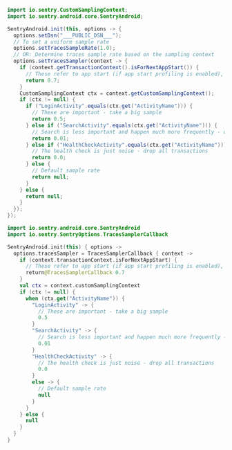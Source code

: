 ```java
import io.sentry.CustomSamplingContext;
import io.sentry.android.core.SentryAndroid;

SentryAndroid.init(this, options -> {
  options.setDsn("___PUBLIC_DSN___");
  // To set a uniform sample rate
  options.setTracesSampleRate(1.0);
  // OR: Determine traces sample rate based on the sampling context
  options.setTracesSampler(context -> {
    if (context.getTransactionContext().isForNextAppStart()) {
      // These refer to app start (if app start profiling is enabled), and are important - take a big sample
      return 0.7;
    }
    CustomSamplingContext ctx = context.getCustomSamplingContext();
    if (ctx != null) {
      if ("LoginActivity".equals(ctx.get("ActivityName"))) {
        // These are important - take a big sample
        return 0.5;
      } else if ("SearchActivity".equals(ctx.get("ActivityName"))) {
        // Search is less important and happen much more frequently - only take 1%
        return 0.01;
      } else if ("HealthCheckActivity".equals(ctx.get("ActivityName"))) {
        // The health check is just noise - drop all transactions
        return 0.0;
      } else {
        // Default sample rate
        return null;
      }
    } else {
      return null;
    }
  });
});
```

```kotlin {tabTitle:Kotlin}
import io.sentry.android.core.SentryAndroid
import io.sentry.SentryOptions.TracesSamplerCallback

SentryAndroid.init(this) { options ->
  options.tracesSampler = TracesSamplerCallback { context ->
    if (context.transactionContext.isForNextAppStart) {
      // These refer to app start (if app start profiling is enabled), and are important - take a big sample
      return@TracesSamplerCallback 0.7
    }
    val ctx = context.customSamplingContext
    if (ctx != null) {
      when (ctx.get("ActivityName")) {
        "LoginActivity" -> {
          // These are important - take a big sample
          0.5
        }
        "SearchActivity" -> {
          // Search is less important and happen much more frequently - only take 1%
          0.01
        }
        "HealthCheckActivity" -> {
          // The health check is just noise - drop all transactions
          0.0
        }
        else -> {
          // Default sample rate
          null
        }
      }
    } else {
      null
    }
  }
}
```
